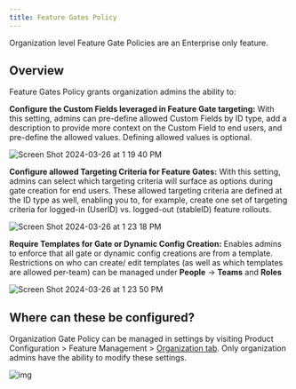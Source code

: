 ```yaml
---
title: Feature Gates Policy
---
```


<Info>
Organization level Feature Gate Policies are an Enterprise only feature.
</Info>

## Overview

Feature Gates Policy grants organization admins the ability to:

**Configure the Custom Fields leveraged in Feature Gate targeting:** With this setting, admins can pre-define allowed Custom Fields by ID type, add a description to provide more context on the Custom Field to end users, and pre-define the allowed values. Defining allowed values is optional.

![Screen Shot 2024-03-26 at 1 19 40 PM](https://github.com/statsig-io/docs/assets/101903926/394b586d-22aa-45e9-96be-10ba2270c010)


**Configure allowed Targeting Criteria for Feature Gates:** With this setting, admins can select which targeting criteria will surface as options during gate creation for end users. These allowed targeting criteria are defined at the ID type as well, enabling you to, for example, create one set of targeting criteria for logged-in (UserID) vs. logged-out (stableID) feature rollouts.

![Screen Shot 2024-03-26 at 1 23 18 PM](https://github.com/statsig-io/docs/assets/101903926/e94ca308-49e3-422f-ad42-3647dc910773)


**Require Templates for Gate or Dynamic Config Creation:** Enables admins to enforce that all gate or dynamic config creations are from a template. Restrictions on who can create/ edit templates (as well as which templates are allowed per-team) can be managed under **People** -> **Teams** and **Roles**
  
![Screen Shot 2024-03-26 at 1 23 50 PM](https://github.com/statsig-io/docs/assets/101903926/db0a74d4-a92a-4ae8-a82c-8b8cd409b251)

## Where can these be configured?

Organization Gate Policy can be managed in settings by visiting Product Configuration > Feature Management > [Organization tab](https://console.statsig.com/organization/settings). Only organization admins have the ability to modify these settings.

![img](/images/organization_policies/gates_policy_3.png)

